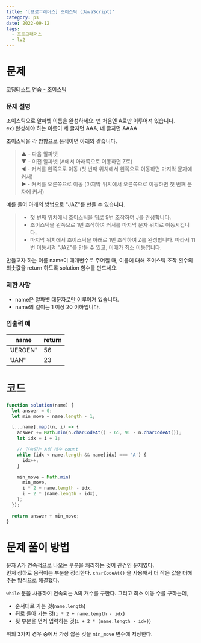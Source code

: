 ```yaml
---
title: '[프로그래머스] 조이스틱 (JavaScript)'
category: ps
date: 2022-09-12
tags:
  - 프로그래머스
  - lv2
---
```


# 문제

[코딩테스트 연습 - 조이스틱](https://school.programmers.co.kr/learn/courses/30/lessons/42860)

### 문제 설명

조이스틱으로 알파벳 이름을 완성하세요. 맨 처음엔 A로만 이루어져 있습니다. <br/>
ex) 완성해야 하는 이름이 세 글자면 AAA, 네 글자면 AAAA

조이스틱을 각 방향으로 움직이면 아래와 같습니다.

> ▲ - 다음 알파벳 <br/>
> ▼ - 이전 알파벳 (A에서 아래쪽으로 이동하면 Z로) <br/>
> ◀ - 커서를 왼쪽으로 이동 (첫 번째 위치에서 왼쪽으로 이동하면 마지막 문자에 커서) <br/>
> ▶ - 커서를 오른쪽으로 이동 (마지막 위치에서 오른쪽으로 이동하면 첫 번째 문자에 커서)

예를 들어 아래의 방법으로 "JAZ"를 만들 수 있습니다.

> - 첫 번째 위치에서 조이스틱을 위로 9번 조작하여 J를 완성합니다.
> - 조이스틱을 왼쪽으로 1번 조작하여 커서를 마지막 문자 위치로 이동시킵니다.
> - 마지막 위치에서 조이스틱을 아래로 1번 조작하여 Z를 완성합니다.
>   따라서 11번 이동시켜 "JAZ"를 만들 수 있고, 이때가 최소 이동입니다.

만들고자 하는 이름 name이 매개변수로 주어질 때, 이름에 대해 조이스틱 조작 횟수의 최솟값을 return 하도록 solution 함수를 만드세요.

### 제한 사항

- name은 알파벳 대문자로만 이루어져 있습니다.
- name의 길이는 1 이상 20 이하입니다.

### 입출력 예

| name     | return |
| -------- | ------ |
| "JEROEN" | 56     |
| "JAN"    | 23     |

# 코드

```jsx
function solution(name) {
  let answer = 0;
  let min_move = name.length - 1;

  [...name].map((n, i) => {
    answer += Math.min(n.charCodeAt() - 65, 91 - n.charCodeAt());
    let idx = i + 1;

    // 연속되는 A의 개수 count
    while (idx < name.length && name[idx] === 'A') {
      idx++;
    }

    min_move = Math.min(
      min_move,
      i * 2 + name.length - idx,
      i + 2 * (name.length - idx),
    );
  });

  return answer + min_move;
}
```

# 문제 풀이 방법

문자 A가 연속적으로 나오는 부분을 처리하는 것이 관건인 문제였다. <br/>
먼저 상하로 움직이는 부분을 정리한다. `charCodeAt()` 을 사용해서 더 작은 값을 더해주는 방식으로 해결했다.

`while` 문을 사용하여 연속되는 A의 개수를 구한다. 그리고 최소 이동 수를 구하는데,

- 순서대로 가는 것(`name.length`)
- 뒤로 돌아 가는 것(`i * 2 + name.length - idx`)
- 뒷 부분을 먼저 입력하는 것(`i + 2 * (name.length - idx)`)

위의 3가지 경우 중에서 가장 짧은 것을 `min_move` 변수에 저장한다.
